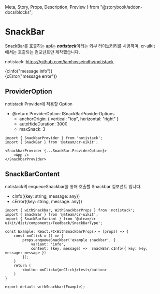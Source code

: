   Meta,
  Story,
  Props,
  Description,
  Preview
} from "@storybook/addon-docs/blocks";

<Meta title="Feedback|SnackBar" />

# SnackBar

SnackBar를 호출하는 api는 ***notistack***이라는 외부 라이브러리를 사용하며, cr-uikit에서는 호출되는 컴포넌트만 제작했습니다.

notistack: https://github.com/iamhosseindhv/notistack

<Preview>
  <section style={{ padding: "40px" }}>
    <div style={{display: 'flex', flexDirection: 'column'}}>
      {cInfo("message info")}
      <br />
      {cError("message error")}
    </div>
  </section>
</Preview>

## ProviderOption

notistack Provider에 적용할 Option
- @return ProviderOption: ISnackBarProviderOptions
  - anchorOrigin: { vertical: "top", horizontal: "right" }
  - autoHideDuration: 3000
  - maxSnack: 3


```
import { SnackbarProvider } from 'notistack';
import { SnackBar } from '@ateam/cr-uikit';

<SnackbarProvider {...SnackBar.ProviderOption}>
    <App />
</SnackbarProvider>
```

## SnackBarContent
 notistack의 enqueueSnackbar를 통해 호출할 Snackbar 컴포넌트 입니다.
 - cInfo({key: string, message: any})
 - cError({key: string, message: any})

```
import { withSnackbar, WithSnackbarProps } from 'notistack';
import { SnackBar } from '@ateam/cr-uikit';
import { SnackBarVariant } from '@ateam/cr-uikit/dist/components/Feedback/SnackBarType';

const Example: React.FC<WithSnackbarProps> = (props) => {
    const onClick = () => {
        props.enqueueSnackbar('example snackbar', {
            variant: 'info',
            content: (key, message) =>  SnackBar.cInfo({ key: key, message: message })
        });
    }
    return (
        <button onClick={onClick}>test</button>
    )
}

export default withSnackbar(Example);
```
